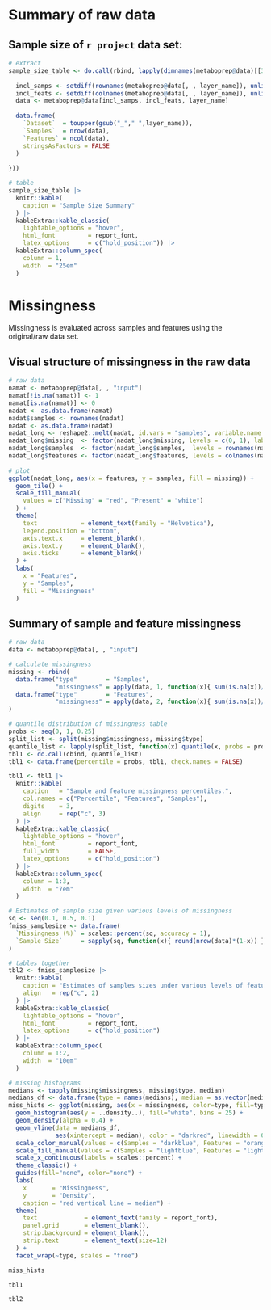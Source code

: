 # Summary of raw data

## Sample size of `r project` data set:  

```r
# extract
sample_size_table <- do.call(rbind, lapply(dimnames(metaboprep@data)[[3]], function(layer_name) {
  
  incl_samps <- setdiff(rownames(metaboprep@data[, , layer_name]), unlist(metaboprep@exclusions[["samples"]]))
  incl_feats <- setdiff(colnames(metaboprep@data[, , layer_name]), unlist(metaboprep@exclusions[["features"]]))
  data <- metaboprep@data[incl_samps, incl_feats, layer_name]
  
  data.frame(
    `Dataset`  = toupper(gsub("_"," ",layer_name)), 
    `Samples`  = nrow(data), 
    `Features` = ncol(data),
    stringsAsFactors = FALSE
  ) 
  
}))

# table
sample_size_table |>
  knitr::kable(
    caption = "Sample Size Summary"
  ) |>
  kableExtra::kable_classic(
    lightable_options = "hover",
    html_font         = report_font,
    latex_options     = c("hold_position")) |>
  kableExtra::column_spec(
    column = 1, 
    width  = "25em"
  )

```

\newpage

# Missingness
Missingness is evaluated across samples and features using the original/raw data set. 

## Visual structure of missingness in the raw data
```r
# raw data
namat <- metaboprep@data[, , "input"]
namat[!is.na(namat)] <- 1 
namat[is.na(namat)] <- 0
nadat <- as.data.frame(namat)
nadat$samples <- rownames(nadat)
nadat <- as.data.frame(nadat)
nadat_long <- reshape2::melt(nadat, id.vars = "samples", variable.name = "features", value.name = "missing")
nadat_long$missing  <- factor(nadat_long$missing, levels = c(0, 1), labels = c("Missing", "Present"))
nadat_long$samples  <- factor(nadat_long$samples,  levels = rownames(namat))
nadat_long$features <- factor(nadat_long$features, levels = colnames(namat))
             
# plot
ggplot(nadat_long, aes(x = features, y = samples, fill = missing)) + 
  geom_tile() + 
  scale_fill_manual(
    values = c("Missing" = "red", "Present" = "white")
  ) +
  theme(
    text            = element_text(family = "Helvetica"),
    legend.position = "bottom",  
    axis.text.x     = element_blank(),
    axis.text.y     = element_blank(),
    axis.ticks      = element_blank()
  ) +
  labs(
    x = "Features",  
    y = "Samples",  
    fill = "Missingness"  
  )
```

\newpage

## Summary of sample and feature missingness
```r
# raw data
data <- metaboprep@data[, , "input"]

# calculate missingness
missing <- rbind(
  data.frame("type"        = "Samples", 
             "missingness" = apply(data, 1, function(x){ sum(is.na(x))/length(x)  })),
  data.frame("type"        = "Features",
             "missingness" = apply(data, 2, function(x){ sum(is.na(x))/length(x)  }))
)

# quantile distribution of missingness table
probs <- seq(0, 1, 0.25)
split_list <- split(missing$missingness, missing$type)
quantile_list <- lapply(split_list, function(x) quantile(x, probs = probs))
tbl1 <- do.call(cbind, quantile_list)
tbl1 <- data.frame(percentile = probs, tbl1, check.names = FALSE)

tbl1 <- tbl1 |>
  knitr::kable(
    caption   = "Sample and feature missingness percentiles.",
    col.names = c("Percentile", "Features", "Samples"),
    digits    = 3,
    align     = rep("c", 3)
  ) |>
  kableExtra::kable_classic(
    lightable_options = "hover",
    html_font         = report_font,
    full_width        = FALSE,
    latex_options     = c("hold_position")
  ) |> 
  kableExtra::column_spec(
    column = 1:3, 
    width  = "7em"
  )

# Estimates of sample size given various levels of missingness
sq <- seq(0.1, 0.5, 0.1)
fmiss_samplesize <- data.frame(
  `Missingness (%)` = scales::percent(sq, accuracy = 1),
  `Sample Size`     = sapply(sq, function(x){ round(nrow(data)*(1-x)) })
)

# tables together
tbl2 <- fmiss_samplesize |>
  knitr::kable(
    caption = "Estimates of samples sizes under various levels of feature missingness.",
    align   = rep("c", 2)
  ) |>
  kableExtra::kable_classic(
    lightable_options = "hover",
    html_font         = report_font,
    latex_options     = c("hold_position")
  ) |>
  kableExtra::column_spec(
    column = 1:2, 
    width  = "10em"
  )

# missing histograms
medians <- tapply(missing$missingness, missing$type, median)
medians_df <- data.frame(type = names(medians), median = as.vector(medians))
miss_hists <- ggplot(missing, aes(x = missingness, color=type, fill=type)) +
  geom_histogram(aes(y = ..density..), fill="white", bins = 25) +
  geom_density(alpha = 0.4) +
  geom_vline(data = medians_df,
             aes(xintercept = median), color = "darkred", linewidth = 0.75, linetype="dashed") +
  scale_color_manual(values = c(Samples = "darkblue", Features = "orange")) +
  scale_fill_manual(values = c(Samples = "lightblue", Features = "lightyellow")) +
  scale_x_continuous(labels = scales::percent) +
  theme_classic() +
  guides(fill="none", color="none") +
  labs(
    x       = "Missingness", 
    y       = "Density",
    caption = "red vertical line = median") +
  theme(
    text             = element_text(family = report_font),
    panel.grid       = element_blank(), 
    strip.background = element_blank(),
    strip.text       = element_text(size=12)
  ) +
  facet_wrap(~type, scales = "free")
```

```r
miss_hists
```

<!-- Table of sample and feature missingness percentiles. A tabled version of the histogram plots. -->
```r
tbl1
```

<!-- Estimates of study samples sizes under various levels of feature missingness. -->
```r
tbl2
```

